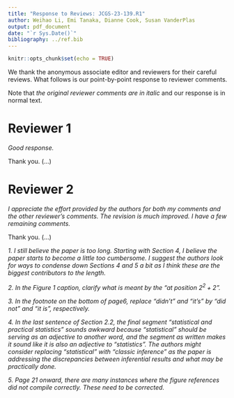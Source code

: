 ```yaml
---
title: "Response to Reviews: JCGS-23-139.R1"
author: Weihao Li, Emi Tanaka, Dianne Cook, Susan VanderPlas
output: pdf_document
date: "`r Sys.Date()`"
bibliography: ../ref.bib
---
```


```r
knitr::opts_chunk$set(echo = TRUE)
```



We thank the anonymous associate editor and reviewers for their careful reviews. What follows is our point-by-point response to reviewer comments. 

Note that *the original reviewer comments are in italic* and our response is in normal text. 

# Reviewer 1

*Good response.*

Thank you. (...)

# Reviewer 2

*I appreciate the effort provided by the authors for both my comments and the other reviewer’s comments. The revision is much improved. I have a few remaining comments.*

Thank you. (...)

*1. I still believe the paper is too long. Starting with Section 4, I believe the paper starts to become a little too cumbersome. I suggest the authors look for ways to condense down Sections 4 and 5 a bit as I think these are the biggest contributors to the length.*

*2. In the Figure 1 caption, clarify what is meant by the "at position $2^2 + 2$".*

*3. In the footnote on the bottom of page6, replace "didn't" and "it's" by "did not" and "it is", respectively.*

*4. In the last sentence of Section 2.2, the final segment "statistical and practical statistics" sounds awkward because "statistical" should be serving as an adjective to another word, and the segment as written makes it sound like it is also an adjective to "statistics". The authors might consider replacing "statistical" with "classic inference" as the paper is addressing the discrepancies between inferential results and what may be practically done.*

*5. Page 21 onward, there are many instances where the figure references did not compile correctly. These need to be corrected.*

